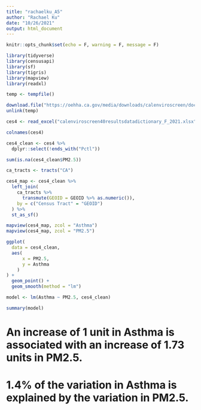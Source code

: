 ```yaml
---
title: "rachaelku_A5"
author: "Rachael Ku"
date: "10/26/2021"
output: html_document
---
```


```r
knitr::opts_chunk$set(echo = F, warning = F, message = F)
```

```r
library(tidyverse)
library(censusapi)
library(sf)
library(tigris)
library(mapview)
library(readxl)
```

```r
temp <- tempfile()

download.file("https://oehha.ca.gov/media/downloads/calenviroscreen/document/calenviroscreen40resultsdatadictionaryf2021.zip",destfile = temp)
unlink(temp)

ces4 <- read_excel("calenviroscreen40resultsdatadictionary_F_2021.xlsx")
```


```r
colnames(ces4)

ces4_clean <- ces4 %>% 
  dplyr::select(!ends_with("Pctl"))

sum(is.na(ces4_clean$PM2.5))

ca_tracts <- tracts("CA")

ces4_map <- ces4_clean %>% 
  left_join(
    ca_tracts %>% 
      transmute(GEOID = GEOID %>% as.numeric()),
    by = c("Census Tract" = "GEOID")
  ) %>% 
  st_as_sf()

mapview(ces4_map, zcol = "Asthma")
mapview(ces4_map, zcol = "PM2.5")
```

```r
ggplot(
  data = ces4_clean,
  aes(
      x = PM2.5,
      y = Asthma
    )
) +
  geom_point() +
  geom_smooth(method = "lm")
```


```r
model <- lm(Asthma ~ PM2.5, ces4_clean)

summary(model)
```

# An increase of 1 unit in Asthma is associated with an increase of 1.73 units in PM2.5.
# 1.4% of the variation in Asthma is explained by the variation in PM2.5.


